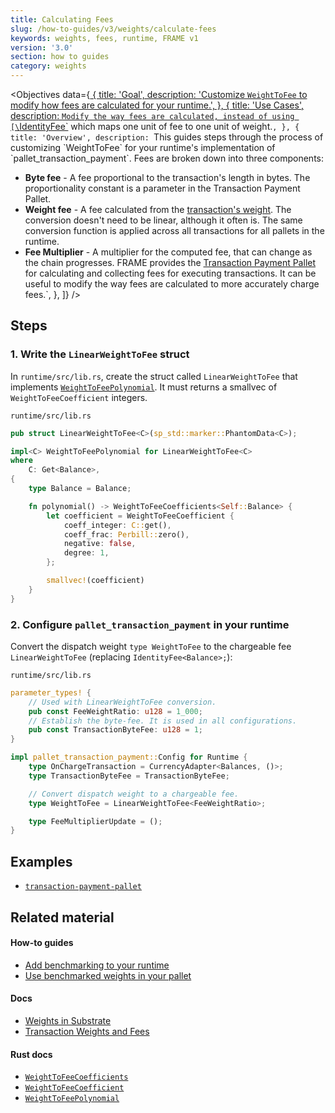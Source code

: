 ```yaml
---
title: Calculating Fees
slug: /how-to-guides/v3/weights/calculate-fees
keywords: weights, fees, runtime, FRAME v1
version: '3.0'
section: how to guides
category: weights
---
```


<Objectives
  data={[
    {
      title: 'Goal',
      description:
        'Customize `WeightToFee` to modify how fees are calculated for your runtime.',
    },
    {
      title: 'Use Cases',
      description: `Modify the way fees are calculated, instead of using [\`IdentityFee\`](/rustdocs/latest/frame_support/weights/struct.IdentityFee.html) which maps one unit of fee to one unit of weight.`,
    },
    {
      title: 'Overview',
      description: `This guides steps through the process of customizing \`WeightToFee\` for your runtime's implementation of \`pallet_transaction_payment\`.
		Fees are broken down into three components:
- **Byte fee** - A fee proportional to the transaction's length in bytes. The proportionality 
constant is a parameter in the Transaction Payment Pallet.
- **Weight fee** - A fee calculated from the [transaction's weight](/v3/runtime/weights-and-fees). The conversion doesn't 
need to be linear, although it often is. The same conversion function is applied across all 
transactions for all pallets in the runtime.
- **Fee Multiplier** - A multiplier for the computed fee, that can change as the chain progresses.
FRAME provides the [Transaction Payment Pallet](/rustdocs/latest/pallet_transaction_payment/index.html)
for calculating and collecting fees for executing transactions. It can be useful to modify 
the way fees are calculated to more accurately charge fees.`,
    },
  ]}
/>

## Steps

### 1. Write the `LinearWeightToFee` struct

In `runtime/src/lib.rs`, create the struct called `LinearWeightToFee` that implements
[`WeightToFeePolynomial`](/rustdocs/latest/frame_support/weights/trait.WeightToFeePolynomial.html).
It must returns a smallvec of `WeightToFeeCoefficient` integers.

`runtime/src/lib.rs`

```rust
pub struct LinearWeightToFee<C>(sp_std::marker::PhantomData<C>);

impl<C> WeightToFeePolynomial for LinearWeightToFee<C>
where
	C: Get<Balance>,
{
	type Balance = Balance;

	fn polynomial() -> WeightToFeeCoefficients<Self::Balance> {
		let coefficient = WeightToFeeCoefficient {
			coeff_integer: C::get(),
			coeff_frac: Perbill::zero(),
			negative: false,
			degree: 1,
		};

		smallvec!(coefficient)
	}
}
```

### 2. Configure `pallet_transaction_payment` in your runtime

Convert the dispatch weight
`type WeightToFee` to the chargeable fee `LinearWeightToFee` (replacing `IdentityFee<Balance>;`):

`runtime/src/lib.rs`

```rust
parameter_types! {
    // Used with LinearWeightToFee conversion.
	pub const FeeWeightRatio: u128 = 1_000;
	// Establish the byte-fee. It is used in all configurations.
	pub const TransactionByteFee: u128 = 1;
}

impl pallet_transaction_payment::Config for Runtime {
	type OnChargeTransaction = CurrencyAdapter<Balances, ()>;
	type TransactionByteFee = TransactionByteFee;

	// Convert dispatch weight to a chargeable fee.
	type WeightToFee = LinearWeightToFee<FeeWeightRatio>;

	type FeeMultiplierUpdate = ();
}
```

## Examples

- [`transaction-payment-pallet`][transaction-frame]

## Related material

#### How-to guides

- [Add benchmarking to your runtime](/how-to-guides/v3/weights/add-benchmarking)
- [Use benchmarked weights in your pallet](/how-to-guides/v3/weights/use-benchmark-weights)

#### Docs

- [Weights in Substrate](/v3/concepts/weight)
- [Transaction Weights and Fees](/v3/runtime/weights-and-fees)

#### Rust docs

- [`WeightToFeeCoefficients`](/rustdocs/latest/frame_support/weights/type.WeightToFeeCoefficients.html)
- [`WeightToFeeCoefficient`](/rustdocs/latest/frame_support/weights/type.WeightToFeeCoefficient.html)
- [`WeightToFeePolynomial`](/rustdocs/latest/frame_support/weights/trait.WeightToFeePolynomial.html)

[transaction-frame]: https://github.com/paritytech/substrate/tree/master/frame/transaction-payment
